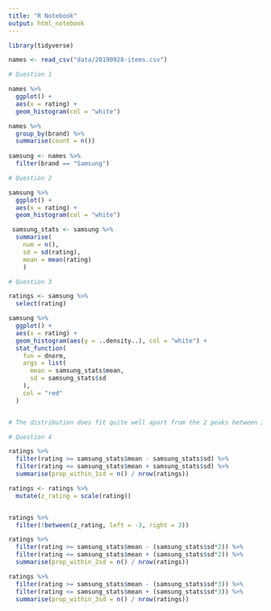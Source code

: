 ```yaml
---
title: "R Notebook"
output: html_notebook
---
```


```r
library(tidyverse)

```

```r
names <- read_csv("data/20190928-items.csv")
```
```r
# Question 1

names %>% 
  ggplot() +
  aes(x = rating) +
  geom_histogram(col = "white")

names %>% 
  group_by(brand) %>% 
  summarise(count = n())
  
samsung <- names %>% 
  filter(brand == "Samsung")
```

```r
# Question 2

samsung %>% 
  ggplot() +
  aes(x = rating) +
  geom_histogram(col = "white")

 samsung_stats <- samsung %>% 
  summarise(
    num = n(),
    sd = sd(rating),
    mean = mean(rating)
    )
```

```r
# Question 3

ratings <- samsung %>% 
  select(rating)

samsung %>% 
  ggplot() + 
  aes(x = rating) +
  geom_histogram(aes(y = ..density..), col = "white") +
  stat_function(
    fun = dnorm,
    args = list(
      mean = samsung_stats$mean,
      sd = samsung_stats$sd
    ),
    col = "red"
  )


# The distribution does fit quite well apart from the 2 peaks between 3 and 4 
```

```r
# Question 4

ratings %>%
  filter(rating >= samsung_stats$mean - samsung_stats$sd) %>%
  filter(rating <= samsung_stats$mean + samsung_stats$sd) %>%
  summarise(prop_within_1sd = n() / nrow(ratings))
```

```r
ratings <- ratings %>% 
  mutate(z_rating = scale(rating))


ratings %>% 
  filter(!between(z_rating, left = -3, right = 3))
```

```r
ratings %>%
  filter(rating >= samsung_stats$mean - (samsung_stats$sd*2)) %>%
  filter(rating <= samsung_stats$mean + (samsung_stats$sd*2)) %>%
  summarise(prop_within_2sd = n() / nrow(ratings))
```
```r
ratings %>%
  filter(rating >= samsung_stats$mean - (samsung_stats$sd*3)) %>%
  filter(rating <= samsung_stats$mean + (samsung_stats$sd*3)) %>%
  summarise(prop_within_3sd = n() / nrow(ratings))
```

